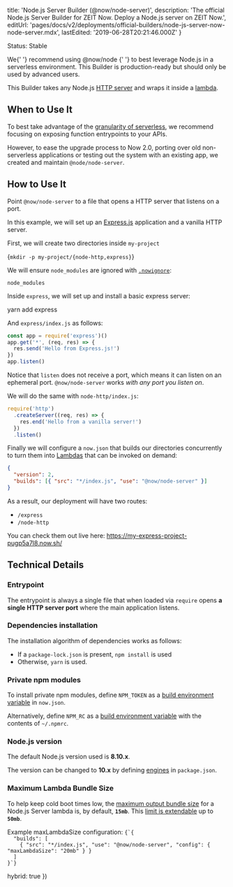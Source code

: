 
  title: 'Node.js Server Builder (@now/node-server)',
  description:
    'The official Node.js Server Builder for ZEIT Now. Deploy a Node.js server on ZEIT Now.',
  editUrl:
    'pages/docs/v2/deployments/official-builders/node-js-server-now-node-server.mdx',
  lastEdited: '2019-06-28T20:21:46.000Z'
}

<Tag>Status: Stable</Tag>

<Note>
  We{' '}
  <GenericLink href="/docs/v2/deployments/official-builders/node-js-now-node">
    recommend using <InlineCode>@now/node</InlineCode>
  </GenericLink>{' '}
  to best leverage Node.js in a serverless environment. This Builder is
  production-ready but should only be used by advanced users.
</Note>

This Builder takes any Node.js [HTTP server](https://nodejs.org/docs/latest-v8.x/api/http.html) and wraps it inside a [lambda](/docs/v2/deployments/concepts/lambdas).

## When to Use It

To best take advantage of the [granularity of serverless](/docs/v2/deployments/concepts/lambdas/#per-entrypoint-granularity), we recommend focusing on exposing function entrypoints to your APIs.

However, to ease the upgrade process to Now 2.0, porting over old non-serverless applications or testing out the system with an existing app, we created and maintain `@node/node-server`.

## How to Use It

Point `@now/node-server` to a file that opens a HTTP server that listens on a port.

In this example, we will set up an [Express.js](https://expressjs.com/) application and a vanilla HTTP server.

First, we will create two directories inside `my-project`

<TerminalInput>{`mkdir -p my-project/{node-http,express}`}</TerminalInput>

We will ensure `node_modules` are ignored with [`.nowignore`](/docs/v2/deployments/ignoring-source-paths):

```
node_modules
```

Inside `express`, we will set up and install a basic express server:

<TerminalInput>yarn add express</TerminalInput>

And `express/index.js` as follows:

```js
const app = require('express')()
app.get('*', (req, res) => {
  res.send('Hello from Express.js!')
})
app.listen()
```

Notice that `listen` does not receive a port, which means it can listen on an ephemeral port. `@now/node-server` works _with any port you listen on_.

We will do the same with `node-http/index.js`:

```js
require('http')
  .createServer((req, res) => {
    res.end('Hello from a vanilla server!')
  })
  .listen()
```

Finally we will configure a `now.json` that builds our directories concurrently to turn them into [Lambdas](/docs/v2/deployments/concepts/lambdas) that can be invoked on demand:

```json
{
  "version": 2,
  "builds": [{ "src": "*/index.js", "use": "@now/node-server" }]
}
```

As a result, our deployment will have two routes:

- `/express`
- `/node-http`

You can check them out live here: <https://my-express-project-pugp5a7l8.now.sh/>

## Technical Details

### Entrypoint

The entrypoint is always a single file that when loaded via `require` opens **a single HTTP server port** where the main application listens.

### Dependencies installation

The installation algorithm of dependencies works as follows:

- If a `package-lock.json` is present, `npm install` is used
- Otherwise, `yarn` is used.

### Private npm modules

To install private npm modules, define `NPM_TOKEN` as a [build environment variable](/docs/v2/deployments/configuration#build.env) in `now.json`.

Alternatively, define `NPM_RC` as a [build environment variable](/docs/v2/deployments/configuration#build.env) with the contents of `~/.npmrc`.

### Node.js version

The default Node.js version used is **8.10.x**.

The version can be changed to **10.x** by defining [engines](https://docs.npmjs.com/files/package.json#engines) in `package.json`.

### Maximum Lambda Bundle Size

To help keep cold boot times low, the [maximum output bundle size](/docs/v2/deployments/concepts/lambdas#maximum-bundle-size) for a Node.js Server lambda is, by default, **`15mb`**.
This [limit is extendable](/docs/v2/deployments/builders/overview#configuring-output-lambda-size) up to **`50mb`**.

<Example>
  <span>
    Example <InlineCode>maxLambdaSize</InlineCode> configuration:
  </span>
  <Code lang="json">{`{
  "builds": [
    { "src": "*/index.js", "use": "@now/node-server", "config": { "maxLambdaSize": "20mb" } }
  ]
}`}</Code>
</Example>

  hybrid: true
})

